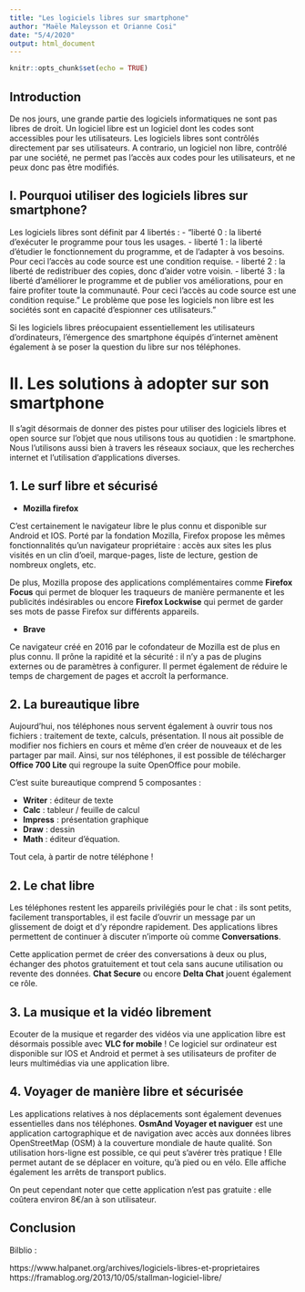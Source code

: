 ```yaml
---
title: "Les logiciels libres sur smartphone"
author: "Maële Maleysson et Orianne Cosi"
date: "5/4/2020"
output: html_document
---
```


```r
knitr::opts_chunk$set(echo = TRUE)
```

## Introduction
De nos jours, une grande partie des logiciels informatiques ne sont pas libres de droit. Un logiciel libre est un logiciel dont les codes sont accessibles pour les utilisateurs. Les logiciels libres sont contrôlés directement par ses utilisateurs. A contrario, un logiciel non libre, contrôlé par une société, ne permet pas l'accès aux codes pour les utilisateurs, et ne peux donc pas être modifiés. 

## I. Pourquoi utiliser des logiciels libres sur smartphone?
Les logiciels libres sont définit par 4 libertés : 
- "liberté 0 : la liberté d'exécuter le programme pour tous les usages.
- liberté 1 : la liberté d'étudier le fonctionnement du programme, et de l'adapter à vos besoins. Pour ceci l'accès au code source est une condition requise.
- liberté 2 : la liberté de redistribuer des copies, donc d'aider votre voisin.
- liberté 3 : la liberté d'améliorer le programme et de publier vos améliorations, pour en faire profiter toute la communauté. Pour ceci l'accès au code source est une condition requise."
Le problème que pose les logiciels non libre est les sociétés sont en capacité d'espionner ces utilisateurs."

Si les logiciels libres préocupaient essentiellement les utilisateurs d'ordinateurs, l'émergence des smartphone équipés d'internet amènent également à se poser la question du libre sur nos téléphones. 

# II. Les solutions à adopter sur son smartphone

  Il s'agit désormais de donner des pistes pour utiliser des logiciels libres et open source sur l'objet que nous utilisons tous au quotidien : le smartphone. 
Nous l'utilisons aussi bien à travers les réseaux sociaux, que les recherches internet et l'utilisation d'applications diverses.

## 1. Le surf libre et sécurisé

* **Mozilla firefox**

C'est certainement le navigateur libre le plus connu et disponible sur Android et IOS. 
Porté par la fondation Mozilla, Firefox propose les mêmes fonctionnalités qu'un navigateur propriétaire : accès aux sites les plus visités en un clin d'oeil, marque-pages, liste de lecture, gestion de nombreux onglets, etc. 

De plus, Mozilla propose des applications complémentaires comme **Firefox Focus** qui permet de bloquer les traqueurs de manière permanente et les publicités indésirables ou encore **Firefox Lockwise** qui permet de garder ses mots de passe Firefox sur différents appareils.


* **Brave**

Ce navigateur créé en 2016 par le cofondateur de Mozilla est de plus en plus connu. Il prône la rapidité et la sécurité : il n'y a pas de plugins externes ou de paramètres à configurer. Il permet également de réduire le temps de chargement de pages et accroît la performance. 


## 2. La bureautique libre

  Aujourd'hui, nos téléphones nous servent également à ouvrir tous nos fichiers : traitement de texte, calculs, présentation. Il nous ait possible de modifier nos fichiers en cours et même d'en créer de nouveaux et de les partager par mail.
  Ainsi, sur nos téléphones, il est possible de télécharger **Office 700 Lite** qui regroupe la suite OpenOffice pour mobile. 
  
  C'est suite bureautique comprend 5 composantes :

  * **Writer** : éditeur de texte
  * **Calc** : tableur / feuille de calcul
  * **Impress** : présentation graphique
  * **Draw** : dessin
  * **Math** : éditeur d'équation.


  Tout cela, à partir de notre téléphone ! 


## 2. Le chat libre

  Les téléphones restent les appareils privilégiés pour le chat : ils sont petits, facilement transportables, il est facile d'ouvrir un message par un glissement de doigt et d'y répondre rapidement. Des applications libres permettent de continuer à discuter n'importe où comme **Conversations**.
  
  Cette application permet de créer des conversations à deux ou plus, échanger des photos gratuitement et tout cela sans aucune utilisation ou revente des données. **Chat Secure** ou encore **Delta Chat** jouent également ce rôle.

## 3. La musique et la vidéo librement

  Ecouter de la musique et regarder des vidéos via une application libre est désormais possible avec **VLC for mobile** ! Ce logiciel sur ordinateur est disponible sur IOS et Android et permet à ses utilisateurs de profiter de leurs multimédias via une application libre. 


## 4. Voyager de manière libre et sécurisée

  Les applications relatives à nos déplacements sont également devenues essentielles dans nos téléphones. **OsmAnd Voyager et naviguer** est une application cartographique et de navigation avec accès aux données libres OpenStreetMap (OSM) à la couverture mondiale de haute qualité. 
  Son utilisation hors-ligne est possible, ce qui peut s'avérer très pratique ! Elle permet autant de se déplacer en voiture, qu'à pied ou en vélo. Elle affiche également les arrêts de transport publics. 

On peut cependant noter que cette application n'est pas gratuite : elle coûtera environ 8€/an à son utilisateur.


## Conclusion

Bilblio :

https://www.halpanet.org/archives/logiciels-libres-et-proprietaires
https://framablog.org/2013/10/05/stallman-logiciel-libre/